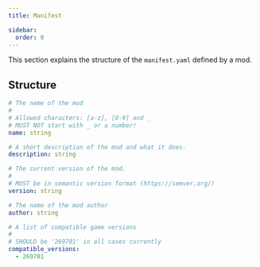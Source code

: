 ```yaml
---
title: Manifest

sidebar:
  order: 0
---
```


This section explains the structure of the `manifest.yaml` defined by a mod.

## Structure

```yaml
# The name of the mod
#
# Allowed characters: [a-z], [0-9] and _
# MUST NOT start with _ or a number!
name: string

# A short description of the mod and what it does.
description: string

# The current version of the mod.
#
# MUST be in semantic version format (https://semver.org/)
version: string

# The name of the mod author
author: string

# A list of compatible game versions
#
# SHOULD be '269701' in all cases currently
compatible_versions:
  - 269701
```
